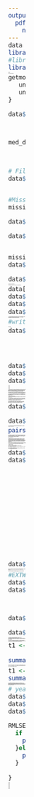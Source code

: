 ```yaml
---
output:
  pdf_document: 
    number_sections: true
---
```

<style type='text/css'>

body{ /* Normal  */
      font-size: 1px;
  }
td {  /* Table  */
  font-size: 8px;
}
h1 { /* Header 1 */
  font-size: 28px;
  color: DarkBlue;
}
h2 { /* Header 2 */
    font-size: 22px;
  color: DarkBlue;
}
h3 { /* Header 3 */
  font-size: 18px;
  font-family: 'Times New Roman', Times, serif;
  color: DarkBlue;
}
code.r{ /* Code block */
    font-size: 12px;
}
pre { /* Code block - determines code spacing between lines */
    font-size: 14px;
}
</style>

\begin{titlepage}

\center
\textsc{\LARGE University of Waterloo}\\[5cm]
{ \huge \bfseries STAT 444}\\[4cm]
     \textsc{\Large STAT 444 Spring 2019}\\[3cm]
     
\emph{Group Gengyao\_Yuan:}\\[0.5cm]
Gengyao \textsc{Yuan}(20613017)\\[0.5cm]
Haohan  \textsc{Li}(20610397)


\end{titlepage}

\tableofcontents

\newpage
```r
data = read.csv('data/housing_price.csv')
library('VIM') # Missing value
#library(gbm)
library(mgcv)
```

\section{Executive summary:}
sample

\newpage




sample
\newline
sample
\section{Itroduction:}

sample
\section{Data}

```r

getmode <- function(v) {
   uniqv <- unique(v)
   uniqv[which.max(tabulate(match(v, uniqv)))]
}

data$KITCHENS[is.na(data$KITCHENS)] <- getmode(data$KITCHENS[!is.na(data$KITCHENS)])



med_diff_built_remodel <-floor(median(data$YR_RMDL[!is.na(data$YR_RMDL)&!is.na(data$AYB)]- 
                                data$AYB[!is.na(data$YR_RMDL)&!is.na(data$AYB)] ))


# Fill AYB and YR_RMDL
data$YR_RMDL[is.na(data$YR_RMDL)&!is.na(data$AYB)] <-data$AYB[is.na(data$YR_RMDL)&!is.na(data$AYB)]


#Missing Both
missing_both <- is.na(data$YR_RMDL)&is.na(data$AYB)

data$AYB[missing_both]<-floor(median(data$AYB[!is.na(data$AYB)]))

data$YR_RMDL[missing_both]<-data$AYB[missing_both]- med_diff_built_remodel


missing_built_have_remodel <- (!is.na(data$YR_RMDL)&is.na(data$AYB))
data$AYB[missing_built_have_remodel] <- data$YR_RMDL[missing_built_have_remodel]-med_diff_built_remodel

data$STORIES[is.na(data$STORIES)]<-floor(median(data$STORIES[!is.na(data$STORIES)]))
```


##Outliers / Extreme value

By eyeball the data, we can see there is several outliers
```r
data[data$YR_RMDL==20,]
data$YR_RMDL[data$YR_RMDL==20]=data$AYB[data$YR_RMDL==20]+med_diff_built_remodel
data$AC[data$AC ==0] <- getmode(data$AC[data$AC !=0])
```

```r
data$STORIES[data$STORIES>=14] <- floor(median(data$STORIES[data$STORIES<14]))
```
The height of buildings in Washington is limited by the Height of Buildings Act.  	Tallest residential building in Washington, D.C. Tallest building completed in the city in the 2000s has 14 floors

```r
#write.csv(data,'../data/pre_data.csv')
```

##Encode

```r
data$AC <- factor(data$AC,level=c('Y','N'), label=c(1,0))




data$NATIONALGRID <- as.numeric(data$NATIONALGRID)
data$ASSESSMENT_NBHD <- as.factor(data$ASSESSMENT_NBHD)
data$STYLE <- as.numeric(data$STYLE)


```
sample
\section{preprocessing}
sample

\subsection{missing data}
sample
\subsection{outliers}
sample
 
\section{Smoothing methods}                  

The main purpose of using the smoothing method is applying the spline and local regression rule into high dimensional data analyst. In this part, all the parameters automatically selected by s() (low rank thin plate(smoothing) spline), te() (tensor product smoothing spline) and ti()(interaction). 

\subsection{data preprocessing and modification}               

Smoothing method is a specific kind of linear(quadritic) method thus its data has more conditions than random-forest method and boosting method. Therefore it is necessary to preprocess the data for smoothing method first.         

There are two kinds of data in the data set: numeric and categorical, and some variable can treat as numeric variable since it has significant priority between the levels.        

Countinus numeric variables:                             
BATHROOM,  ROOMS, REDRM, AYB, YR_RMDL, EYB, STORIES, STYLE, GBA, SALEDATE, FIREPLACES, LANDAREA, ZIPCODE, LATITUDE, LONGTITUDE, GENUSU_TRACT

All the variables above are obviouse countinus numeric variables without missing or NA data. Consider the large data size, make very variables into smoothing spline it help will increase the prediction accurace.         

numeric variables tranded from string:
GRADE, CNDTN

These two variables were saved as string in original dataset, but they actually present the quality of house, which showed have proorty for different factors. Thus we transfer these variables to numeric.   

```r
data$GRADE <- as.numeric(factor(data$GRADE,level=c('Low Quality', 'Fair Quality', 'Average', 'Above Average', 'Good Quality', 'Very Good', 'Excellent', 'Superior', 'Exceptional-A', 'Exceptional-B', 'Exceptional-C', 'Exceptional-D', ordered= TRUE)))

data$CNDTN <- as.numeric(factor(data$CNDTN,level=c('Poor', 'Fair', 'Average', 'Good', 'Very Good','Excellent', ordered= TRUE)))

```


HF_BATHROOM: Since the data levels of half bath room is only 8, and basing on the pairs plot. 

```r
pairs(~data$HF_BATHRM + PRICE, data = data)
```
Only 4 of the levels actually have most of the data, thus at first try to treat this variable as categorithon. HOWever, a error will be reported as 'Error in predict.gam(gam.object, test) : 7 not in original fit', this error is frequently occur when we predict categorical variables.

\large NOT_IN_ORIGINAL_FIT

A frequently occur error when predict categorical variables. The main reason occur this error is categorical factor may not obvisu in every fold. Thus case if the fatcor not exist in 'train' fold but exist in test fold, the trained smooth model won't have a estimate parameter for that factor. This is the reason case the r carsh. The way we deal with this kind of problem is replacethe 'rare show up factor' thet not show up in every fold to some comom factors. 

Howevery, for HF_BATHRM variable, the pair graph clearly shows that there should be a quadratic relationship between HF_BATHRM and PRICE, so treat HF_BATHRM as a numeric variable who has quadratic relationship.


Categorical variables:           
AC, STRUCT, KITCKENS, USECODE, GENsus_TRACT,WARD,QUADRANT,ASSESSMENT_NBHD

All the Categorical variables above do not have missing data or NA, and all of their factors exist in every fold.       



Heat: it is a obvious categoricall varible, but NOT_IN_ORIGINAL_FIT error exsit, do following transfer to avoid it.         
```r
data$HEAT <- as.character(data$HEAT)
data$HEAT[data$HEAT=='Air-oil'|
                data$HEAT=='Electric Rad'|
                 data$HEAT=='Evp Cool'|
                 data$HEAT=='Gravity Furnac'|
                 data$HEAT=='Ind Unit'|
                 data$HEAT=='No Data'|
                 data$HEAT=='Wall Furnace'
                 ] <- sample(data$HEAT[data$HEAT!='Air-oil'& data$HEAT=='Electric Rad' 
                                       & data$HEAT!='Evp Cool'&
                                         data$HEAT!='Gravity Furnac'&
                                         data$HEAT!='Ind Unit'&
                                         data$HEAT!='No Data'&
                                         data$HEAT!='Wall Furnace'
                                       ],size = 8)
data$HEAT<-as.factor(data$HEAT)
```                      


Where we replace the rare obvisou data as smple from other data, random drawn exsit here, maycase every estimate lead to slight different k-variances!

And use the similar idea to preprocessing EXTWALL/ROOF/INTWALL

```r
#EXTWALL
data$EXTWALL[data$EXTWALL == 'Adobe'| data$EXTWALL == 'Default'| data$EXTWALL == 'Plywood' ] <- sample((data$EXTWALL[data$EXTWALL != 'Adobe'& data$EXTWALL != 'Default'& data$EXTWALL != 'Plywood' ]),size = 8)
data$EXTWALL<-as.factor(data$EXTWALL)



data$QUADRANT[data$QUADRANT == ''] <- sample(data$QUADRANT[data$QUADRANT != ''],size = 65)

data$INTWALL[data$INTWALL == 'Vinyl Comp'] <- 'Carpet'
```                      

Since there are too many missing data, we avoid estimate ASSESSMENT_SUBNBHD and CENUSU_BLOOK.          
FULLADDRESS & NATIONALGRID has too many ovsivations that can not treat as categorical, but they are also meanless as numerical, so drop them out of estimate.           

\subsection{estimate single variable}    

Firstly build a linear regrassion model for all of the numeric variables as smooth spline. If the variable is importanmt in linear model(variable has less p-value), also means it will be important in predition model.      
```r
t1 <- gam(PRICE~ s(BATHRM) + s(ROOMS) + s(BEDRM)+ s(AYB)  + s(YR_RMDL)+ s(EYB) + s(STORIES)+s
         (STYLE) + s(FIREPLACES) + s(LANDAREA) + s(ZIPCODE) + s(LATITUDE) + s(LONGITUDE) + s(CENSUS_TRACT) + GRADE + CNDTN, data=data)
summary(t1)

```          
By the p-value of summary, Stories and style has significant larger p-value than others, so propobaly we have to drop these two variables from model.    

Do the same for categorical variables.         

```r
t1 <- gam(PRICE~ s(BATHRM) + s(ROOMS) + s(BEDRM) + HEAT + EXTWALL+ROOF+INTWALL + AC + STRUCT + KITCHENS + USECODE + ASSESSMENT_NBHD + WARD + QUADRANT , data=data)
summary(t1)

```  

By the defination of categorical estimate, r treat every factors as an independent variable, but in our prediction model later we can not only a part of the categorical variable. Since for most of categorical variables their factors' p-values are pretty different from each orther. We can not decide witch variables we want.               


```r

# year rebuild
data$SALEYEAR <- as.numeric(substr(data$SALEDATE,0,4))
data$SALEMONTH <- as.numeric(substr(data$SALEDATE,6,7))
data$SALEDATE <- as.numeric(data$SALEDATE)

RMLSE_Score <- function(real,pred, take_log = TRUE){
  if (take_log){
    print(sqrt(1/length(real)* sum( (log(real) -log(pred))^2 ,na.rm=TRUE )))
  }else{
    print(sqrt(1/length(real)* sum( (real -pred)^2 ,na.rm=TRUE )))
  }
  
}
```





\section{Random  Forests}
sample

\section{Boosting}
sample

\section{Aditional methods}
sample

\section{Statistical  Conclusions}
sample

\section{Future work}
sample

\section{Contribution}
sample

\section{Appendix}
sample

